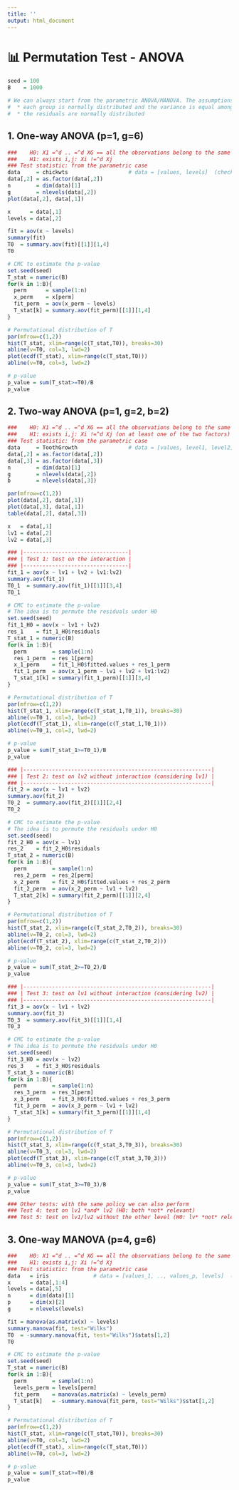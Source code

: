 ```yaml
---
title: ''
output: html_document
---
```


# 📊 **Permutation Test - ANOVA**

```r
seed = 100
B    = 1000

# We can always start from the parametric ANOVA/MANOVA. The assumptions hold either:
#  * each group is normally distributed and the variance is equal among groups
#  * the residuals are normally distributed
```

## **1.** One-way ANOVA (p=1, g=6)
```r
###    H0: X1 =^d .. =^d XG == all the observations belong to the same population
###    H1: exists i,j: Xi !=^d Xj
### Test statistic: from the parametric case 
data     = chickwts                   # data = [values, levels]  (check the levels to be factors)
data[,2] = as.factor(data[,2])
n        = dim(data)[1]
g        = nlevels(data[,2])
plot(data[,2], data[,1])

x      = data[,1]
levels = data[,2]

fit = aov(x ~ levels)
summary(fit)
T0  = summary.aov(fit)[[1]][1,4]
T0

# CMC to estimate the p-value
set.seed(seed)
T_stat = numeric(B)
for(k in 1:B){
  perm      = sample(1:n)
  x_perm    = x[perm]
  fit_perm  = aov(x_perm ~ levels)
  T_stat[k] = summary.aov(fit_perm)[[1]][1,4]
}

# Permutational distribution of T
par(mfrow=c(1,2))
hist(T_stat, xlim=range(c(T_stat,T0)), breaks=30)
abline(v=T0, col=3, lwd=2)
plot(ecdf(T_stat), xlim=range(c(T_stat,T0)))
abline(v=T0, col=3, lwd=2)

# p-value
p_value = sum(T_stat>=T0)/B
p_value
```

## **2.** Two-way ANOVA (p=1, g=2, b=2)
```r
###    H0: X1 =^d .. =^d XG == all the observations belong to the same population
###    H1: exists i,j: Xi !=^d Xj (on at least one of the two factors)
### Test statistic: from the parametric case 
data     = ToothGrowth                # data = [values, level1, level2]  (check the levels to be factors)
data[,2] = as.factor(data[,2])
data[,3] = as.factor(data[,3])
n        = dim(data)[1]
g        = nlevels(data[,2])
b        = nlevels(data[,3])

par(mfrow=c(1,2))
plot(data[,2], data[,1])
plot(data[,3], data[,1])
table(data[,2], data[,3])

x   = data[,1]
lv1 = data[,2]
lv2 = data[,3]

### |---------------------------------|
### | Test 1: test on the interaction | 
### |---------------------------------|
fit_1 = aov(x ~ lv1 + lv2 + lv1:lv2)
summary.aov(fit_1)
T0_1  = summary.aov(fit_1)[[1]][3,4]
T0_1

# CMC to estimate the p-value
# The idea is to permute the residuals under H0
set.seed(seed)
fit_1_H0 = aov(x ~ lv1 + lv2)
res_1    = fit_1_H0$residuals
T_stat_1 = numeric(B)
for(k in 1:B){
  perm        = sample(1:n)
  res_1_perm  = res_1[perm]
  x_1_perm    = fit_1_H0$fitted.values + res_1_perm
  fit_1_perm  = aov(x_1_perm ~ lv1 + lv2 + lv1:lv2)
  T_stat_1[k] = summary(fit_1_perm)[[1]][3,4]
}

# Permutational distribution of T
par(mfrow=c(1,2))
hist(T_stat_1, xlim=range(c(T_stat_1,T0_1)), breaks=30)
abline(v=T0_1, col=3, lwd=2)
plot(ecdf(T_stat_1), xlim=range(c(T_stat_1,T0_1)))
abline(v=T0_1, col=3, lwd=2)

# p-value
p_value = sum(T_stat_1>=T0_1)/B
p_value

### |-----------------------------------------------------------|
### | Test 2: test on lv2 without interaction (considering lv1) |
### |-----------------------------------------------------------|
fit_2 = aov(x ~ lv1 + lv2)
summary.aov(fit_2)
T0_2  = summary.aov(fit_2)[[1]][2,4]
T0_2

# CMC to estimate the p-value
# The idea is to permute the residuals under H0
set.seed(seed)
fit_2_H0 = aov(x ~ lv1)
res_2    = fit_2_H0$residuals
T_stat_2 = numeric(B)
for(k in 1:B){
  perm        = sample(1:n)
  res_2_perm  = res_2[perm]
  x_2_perm    = fit_2_H0$fitted.values + res_2_perm
  fit_2_perm  = aov(x_2_perm ~ lv1 + lv2)
  T_stat_2[k] = summary(fit_2_perm)[[1]][2,4]
}

# Permutational distribution of T
par(mfrow=c(1,2))
hist(T_stat_2, xlim=range(c(T_stat_2,T0_2)), breaks=30)
abline(v=T0_2, col=3, lwd=2)
plot(ecdf(T_stat_2), xlim=range(c(T_stat_2,T0_2)))
abline(v=T0_2, col=3, lwd=2)

# p-value
p_value = sum(T_stat_2>=T0_2)/B
p_value

### |-----------------------------------------------------------|
### | Test 3: test on lv1 without interaction (considering lv2) |
### |-----------------------------------------------------------|
fit_3 = aov(x ~ lv1 + lv2)
summary.aov(fit_3)
T0_3  = summary.aov(fit_3)[[1]][1,4]
T0_3

# CMC to estimate the p-value
# The idea is to permute the residuals under H0
set.seed(seed)
fit_3_H0 = aov(x ~ lv2)
res_3    = fit_3_H0$residuals
T_stat_3 = numeric(B)
for(k in 1:B){
  perm        = sample(1:n)
  res_3_perm  = res_3[perm]
  x_3_perm    = fit_3_H0$fitted.values + res_3_perm
  fit_3_perm  = aov(x_3_perm ~ lv1 + lv2)
  T_stat_3[k] = summary(fit_3_perm)[[1]][1,4]
}

# Permutational distribution of T
par(mfrow=c(1,2))
hist(T_stat_3, xlim=range(c(T_stat_3,T0_3)), breaks=30)
abline(v=T0_3, col=3, lwd=2)
plot(ecdf(T_stat_3), xlim=range(c(T_stat_3,T0_3)))
abline(v=T0_3, col=3, lwd=2)

# p-value
p_value = sum(T_stat_3>=T0_3)/B
p_value

### Other tests: with the same policy we can also perform
### Test 4: test on lv1 *and* lv2 (H0: both *not* relevant)
### Test 5: test on lv1/lv2 without the other level (H0: lv* *not* relevant)
```

## **3.** One-way MANOVA (p=4, g=6) 
```r
###    H0: X1 =^d .. =^d XG == all the observations belong to the same population
###    H1: exists i,j: Xi !=^d Xj
### Test statistic: from the parametric case
data   = iris              # data = [values_1, .., values_p, levels]  (check the levels to be factors)
x      = data[,1:4]
levels = data[,5]
n      = dim(data)[1]
p      = dim(x)[2]
g      = nlevels(levels)

fit = manova(as.matrix(x) ~ levels)
summary.manova(fit, test="Wilks")
T0  = -summary.manova(fit, test="Wilks")$stats[1,2]
T0

# CMC to estimate the p-value
set.seed(seed)
T_stat = numeric(B)
for(k in 1:B){
  perm        = sample(1:n)
  levels_perm = levels[perm]
  fit_perm    = manova(as.matrix(x) ~ levels_perm)
  T_stat[k]   = -summary.manova(fit_perm, test="Wilks")$stat[1,2]
}

# Permutational distribution of T
par(mfrow=c(1,2))
hist(T_stat, xlim=range(c(T_stat,T0)), breaks=30)
abline(v=T0, col=3, lwd=2)
plot(ecdf(T_stat), xlim=range(c(T_stat,T0)))
abline(v=T0, col=3, lwd=2)

# p-value
p_value = sum(T_stat>=T0)/B
p_value
```
